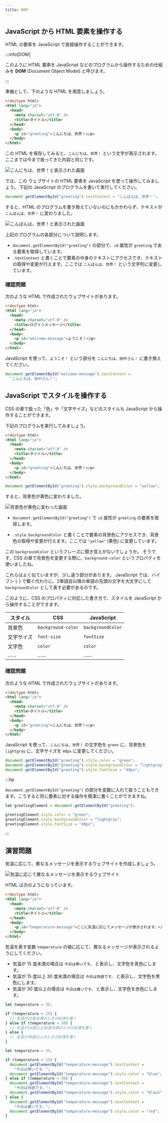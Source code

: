 ```yaml
---
title: DOM
---
```


## JavaScript から HTML 要素を操作する

HTML の要素を JavaScript で直接操作することができます。

:::info[DOM]

このように HTML 要素を JavaScript などのプログラムから操作するための仕組みを **<Term>DOM</Term>** (Document Object Model) と呼びます。

:::

準備として、下のような HTML を用意しましょう。

```html title="HTML のプログラム"
<!doctype html>
<html lang="ja">
  <head>
    <meta charset="utf-8" />
    <title>タイトル</title>
  </head>
  <body>
    <p id="greeting">こんにちは、世界！</p>
  </body>
</html>
```

この HTML を保存してみると、`こんにちは、世界！` という文字が表示されます。
ここまでは今まで扱ってきた内容と同じです。

![こんにちは、世界！と表示された画面](./before-change.jpg)

では、この ウェブサイトの HTML 要素を JavaScript を使って操作してみましょう。
下記の JavaScript のプログラムを書いて実行してください。

```js
document.getElementById("greeting").textContent = "こんばんは、世界！";
```

<ViewSource url={import.meta.url} path="_samples/get-element-by-id" />

すると、HTML のプログラムを書き換えていないのにもかかわらず、テキストが `こんばんは、世界！` に変わりました。

![こんばんは、世界！と表示された画面](./changed-by-dom.jpg)

上記のプログラムの各部分について説明します。

- `document.getElementById("greeting")` の部分で、`id` 属性が `greeting` である要素を取得しています。
- `.textContent` と書くことで要素の中身のテキストにアクセスでき、テキストの取得や変更が行えます。ここでは `こんばんは、世界！` という文字列に変更しています。

### 確認問題

次のような HTML で作成されたウェブサイトがあります。

```html
<!doctype html>
<html lang="ja">
  <head>
    <meta charset="utf-8" />
    <title>ログインメッセージ</title>
  </head>
  <body>
    <p id="welcome-message">ようこそ！</p>
  </body>
</html>
```

JavaScript を使って、`ようこそ！` という部分を `こんにちは、田中さん！` に書き換えてください。

<Answer title="ウェルカムメッセージの書き換え">

```js
document.getElementById("welcome-message").textContent =
  "こんにちは、田中さん！";
```

<ViewSource url={import.meta.url} path="_samples/change-welcome-message" />

</Answer>

## JavaScript でスタイルを操作する

CSS の章で扱った「色」や「文字サイズ」などのスタイルも JavaScript から操作することができます。

下記のプログラムを実行してみましょう。

```html
<!doctype html>
<html lang="ja">
  <head>
    <meta charset="utf-8" />
    <title>タイトル</title>
  </head>
  <body>
    <p id="greeting">こんにちは、世界！</p>
  </body>
</html>
```

```js
document.getElementById("greeting").style.backgroundColor = "yellow";
```

<ViewSource url={import.meta.url} path="_samples/css" />

すると、背景色が黄色に変わりました。

![背景色が黄色に変わった画面](./change-style.jpg)

- `document.getElementById("greeting")` で `id` 属性が `greeting` の要素を取得します。

- `.style.backgroundColor` と書くことで要素の背景色にアクセスでき、背景色の取得や変更が行えます。ここでは `"yellow"` (黄色) に変更しています。

この `backgroundColor` というフレーズに聞き覚えがないでしょうか。
そうです、CSS の章で背景色を変更する際に、`background-color` という<Term type="cssProperty">プロパティ</Term>を使いましたね。

これらはよく似ていますが、少し違う部分があります。
JavaScript では、ハイフン (`-`) で繋ぐ代わりに、2単語目以降の単語の先頭の文字を大文字にして `backgroundColor` として表す必要があるのです。

このように、CSS の<Term type="cssProperty">プロパティ</Term>に対応した書き方で、スタイルを JavaScript から操作することができます。

| スタイル   | CSS                | JavaScript        |
| ---------- | ------------------ | ----------------- |
| 背景色     | `background-color` | `backgroundColor` |
| 文字サイズ | `font-size`        | `fontSize`        |
| 文字色     | `color`            | `color`           |
| ……         | ……                 | ……                |

### 確認問題

次のような HTML で作成されたウェブサイトがあります。

```html
<!doctype html>
<html lang="ja">
  <head>
    <meta charset="utf-8" />
    <title>タイトル</title>
  </head>
  <body>
    <p id="greeting">こんにちは、世界！</p>
  </body>
</html>
```

JavaScript を使って、`こんにちは、世界！` の文字色を `green` に、背景色を `lightgray` に、文字サイズを `40px` に変更してください。

<Answer title="スタイルの変更">

```js
document.getElementById("greeting").style.color = "green";
document.getElementById("greeting").style.backgroundColor = "lightgray";
document.getElementById("greeting").style.fontSize = "40px";
```

<ViewSource url={import.meta.url} path="_samples/change-style" />

</Answer>

:::tip

`document.getElementById("greeting")` の部分を変数に入れて扱うこともできます。こうすると同じ要素に対する操作を簡潔に書くことができますね。

```js
let greetingElement = document.getElementById("greeting");

greetingElement.style.color = "green";
greetingElement.style.backgroundColor = "lightgray";
greetingElement.style.fontSize = "40px";
```

:::

## 演習問題

気温に応じて、異なるメッセージを表示するウェブサイトを作成しましょう。

![気温に応じて異なるメッセージを表示するウェブサイト](./temperature-message.drawio.svg)

HTML は次のようになっています。

```html
<!doctype html>
<html lang="ja">
  <head>
    <meta charset="utf-8" />
    <title>タイトル</title>
  </head>
  <body>
    <p id="temperature-message">ここに気温に応じてメッセージが表示されます。</p>
  </body>
</html>
```

気温を表す変数 `temperature` の値に応じて、異なるメッセージが表示されるようにしてください。

- 気温が 15 度未満の場合は `今日は寒いです。` と表示し、文字色を青色にします。
- 気温が 15 度以上 30 度未満の場合は `今日は快適です。` と表示し、文字色を黒色にします。
- 気温が 30 度以上の場合は `今日は暑いです。` と表示し、文字色を赤色にします。

```js
let temperature = 35;

if (temperature < 15) {
  // 気温が15度未満のときの処理を書く
} else if (temperature < 30) {
  // 気温が15度以上30度未満のときの処理を書く
} else {
  // 気温が30度以上のときの処理を書く
}
```

<Answer title="気温に応じて異なるメッセージを表示する">

```js
let temperature = 35;

if (temperature < 15) {
  document.getElementById("temperature-message").textContent =
    "今日は寒いです。";
  document.getElementById("temperature-message").style.color = "blue";
} else if (temperature < 30) {
  document.getElementById("temperature-message").textContent =
    "今日は快適です。";
  document.getElementById("temperature-message").style.color = "black";
} else {
  document.getElementById("temperature-message").textContent =
    "今日は暑いです。";
  document.getElementById("temperature-message").style.color = "red";
}
```

<ViewSource url={import.meta.url} path="_samples/temperature-message" />

</Answer>
